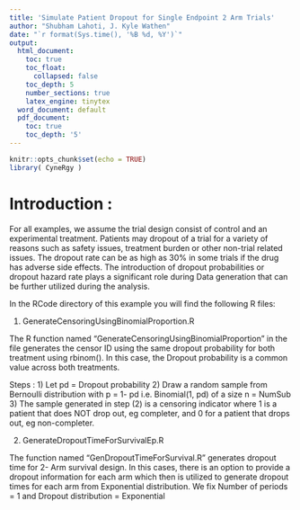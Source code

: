 ---
title: 'Simulate Patient Dropout for Single Endpoint 2 Arm Trials'
author: "Shubham Lahoti, J. Kyle Wathen"
date: "`r format(Sys.time(), '%B %d, %Y')`"
output:
  html_document:
    toc: true
    toc_float:
      collapsed: false
    toc_depth: 5
    number_sections: true
    latex_engine: tinytex
  word_document: default
  pdf_document:
    toc: true
    toc_depth: '5'
---

```{r setup, include=FALSE}
knitr::opts_chunk$set(echo = TRUE)
library( CyneRgy )
```

# Introduction : 
For all examples, we assume the trial design consist of control and an experimental treatment. Patients may dropout of a trial for a variety of reasons such as safety issues, treatment burden or other non-trial related issues. The dropout rate can be as high as 30% in some trials if the drug has adverse side effects. The introduction of dropout probabilities or dropout hazard rate plays a significant role during Data generation that can be further utilized during the analysis.

In the RCode directory of this example you will find the following R files:

1. GenerateCensoringUsingBinomialProportion.R

The R function named "GenerateCensoringUsingBinomialProportion" in the file  generates the censor ID using the same dropout probability for both treatment using rbinom(). In this case, the Dropout probability is a common value across both treatments. 

Steps : 
1) Let pd = Dropout probability 
2) Draw a random sample from Bernoulli distribution  with p = 1- pd i.e. Binomial(1, pd) of a size n = NumSub
3) The sample generated in step (2) is a censoring indicator where 1 is a patient that does NOT drop out, eg completer, and 0 for a patient that drops out, eg non-completer.  

2. GenerateDropoutTimeForSurvivalEp.R

The function named "GenDropoutTimeForSurvival.R" generates dropout time for 2- Arm survival design. 
In this cases, there is an option to provide a dropout information for each arm which then is utilized to generate dropout times for each arm from Exponential distribution. We fix Number of periods = 1 and Dropout distribution = Exponential



